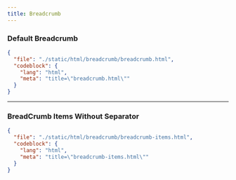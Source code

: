 ```yaml
---
title: Breadcrumb
---
```


### Default Breadcrumb

<ComponentPreview src="/breadcrumb/breadcrumb" />

```json doc-gen:file
{
  "file": "./static/html/breadcrumb/breadcrumb.html",
  "codeblock": {
    "lang": "html",
    "meta": "title=\"breadcrumb.html\""
  }
}
```

---

### BreadCrumb Items Without Separator

<ComponentPreview src="/breadcrumb/breadcrumb-items" />

```json doc-gen:file
{
  "file": "./static/html/breadcrumb/breadcrumb-items.html",
  "codeblock": {
    "lang": "html",
    "meta": "title=\"breadcrumb-items.html\""
  }
}
```

